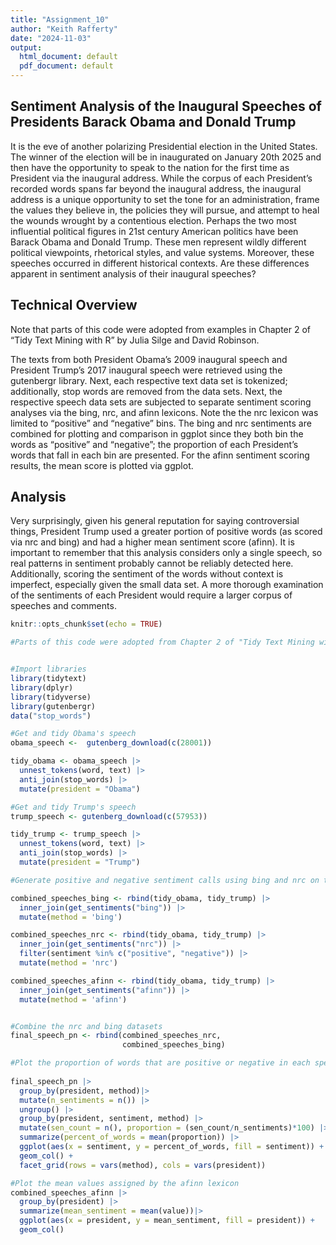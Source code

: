 ---
title: "Assignment_10"
author: "Keith Rafferty"
date: "2024-11-03"
output:
  html_document: default
  pdf_document: default
---
## Sentiment Analysis of the Inaugural Speeches of Presidents Barack Obama and Donald Trump

It is the eve of another polarizing Presidential election in the United States. The winner of the election will be in inaugurated on January 20th 2025 and then have the opportunity to speak to the nation for the first time as President via the inaugural address. While the corpus of each President's recorded words spans far beyond the inaugural address, the inaugural address is a unique opportunity to set the tone for an administration, frame the values they believe in, the policies they will pursue, and attempt to heal the wounds wrought by a contentious election. Perhaps the two most influential political figures in 21st century American politics have been Barack Obama and Donald Trump. These men represent wildly different political viewpoints, rhetorical styles, and value systems. Moreover, these speeches occurred in different historical contexts. Are these differences apparent in sentiment analysis of their inaugural speeches?

## Technical Overview
Note that parts of this code were adopted from examples in Chapter 2 of "Tidy Text Mining with R" by Julia Silge and David Robinson. 

The texts from both President Obama's 2009 inaugural speech and President Trump's 2017 inaugural speech were retrieved using the gutenbergr library. Next, each respective text data set is tokenized; additionally, stop words are removed from the data sets. Next, the respective speech data sets are subjected to separate sentiment scoring analyses via the bing, nrc, and afinn lexicons. Note the the nrc lexicon was limited to "positive" and "negative" bins. The bing and nrc sentiments are combined for plotting and comparison in ggplot since they both bin the words as "positive" and "negative"; the proportion of each President's words that fall in each bin are presented. For the afinn sentiment scoring results, the mean score is plotted via ggplot.

## Analysis
Very surprisingly, given his general reputation for saying controversial things, President Trump used a greater portion of positive words (as scored via nrc and bing) and had a higher mean sentiment score (afinn). It is important to remember that this analysis considers only a single speech, so real patterns in sentiment probably cannot be reliably detected here. Additionally, scoring the sentiment of the words without context is imperfect, especially given the small data set. A more thorough examination of the sentiments of each President would require a larger corpus of speeches and comments. 

```{r setup, include=TRUE}
knitr::opts_chunk$set(echo = TRUE)

#Parts of this code were adopted from Chapter 2 of "Tidy Text Mining with R" by Julia Silge and David Robinson


#Import libraries
library(tidytext)
library(dplyr)
library(tidyverse)
library(gutenbergr)
data("stop_words")

#Get and tidy Obama's speech
obama_speech <-  gutenberg_download(c(28001))

tidy_obama <- obama_speech |>
  unnest_tokens(word, text) |>
  anti_join(stop_words) |>
  mutate(president = "Obama")

#Get and tidy Trump's speech
trump_speech <- gutenberg_download(c(57953))

tidy_trump <- trump_speech |>
  unnest_tokens(word, text) |>
  anti_join(stop_words) |>
  mutate(president = "Trump")

#Generate positive and negative sentiment calls using bing and nrc on the combined words from each president's speech 

combined_speeches_bing <- rbind(tidy_obama, tidy_trump) |>
  inner_join(get_sentiments("bing")) |>
  mutate(method = 'bing')

combined_speeches_nrc <- rbind(tidy_obama, tidy_trump) |>
  inner_join(get_sentiments("nrc")) |>
  filter(sentiment %in% c("positive", "negative")) |>
  mutate(method = 'nrc')

combined_speeches_afinn <- rbind(tidy_obama, tidy_trump) |>
  inner_join(get_sentiments("afinn")) |>
  mutate(method = 'afinn')


#Combine the nrc and bing datasets
final_speech_pn <- rbind(combined_speeches_nrc, 
                         combined_speeches_bing)

#Plot the proportion of words that are positive or negative in each speech
  
final_speech_pn |>
  group_by(president, method)|>
  mutate(n_sentiments = n()) |>
  ungroup() |>
  group_by(president, sentiment, method) |>
  mutate(sen_count = n(), proportion = (sen_count/n_sentiments)*100) |>
  summarize(percent_of_words = mean(proportion)) |>
  ggplot(aes(x = sentiment, y = percent_of_words, fill = sentiment)) +
  geom_col() + 
  facet_grid(rows = vars(method), cols = vars(president))

#Plot the mean values assigned by the afinn lexicon
combined_speeches_afinn |>
  group_by(president) |>
  summarize(mean_sentiment = mean(value))|>   
  ggplot(aes(x = president, y = mean_sentiment, fill = president)) +
  geom_col()
  

```
